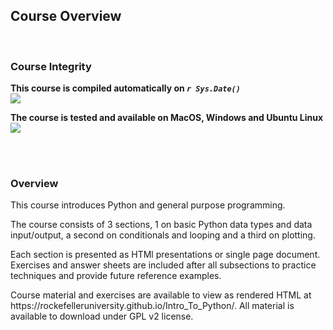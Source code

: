 ## Course Overview
<br>

### Course Integrity
**This course is compiled automatically on _`r Sys.Date()`_ **
<br>
[<img src="https://github.com/RockefellerUniversity/Intro_To_Python/workflows/selfTest/badge.svg">](https://github.com/RockefellerUniversity/Intro_To_Python/actions?query=workflow%3AselfTest)

**The course is tested and available on MacOS, Windows and Ubuntu Linux**
<br>
[<img src="https://github.com/RockefellerUniversity/Intro_To_Python/workflows/R-CMD-check/badge.svg">](https://github.com/RockefellerUniversity/Intro_To_Python/actions?query=workflow%3AR-CMD-check)

<br>
<br>

### Overview
This course introduces Python and general purpose programming.

The course consists of 3 sections, 1 on basic Python data types and data input/output, a second on conditionals and looping and a third on plotting. 

Each section is presented as HTMl presentations or single page document. Exercises and answer sheets are included after all subsections to practice techniques and provide future reference examples.

Course material and exercises are available to view as rendered HTML at https://rockefelleruniversity.github.io/Intro_To_Python/.
All material is available to download under GPL v2 license.

